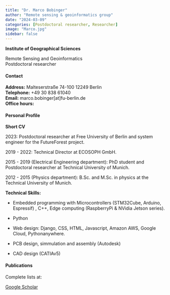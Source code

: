```yaml
---
title: "Dr. Marco Bobinger"
author: "Remote sensing & geoinformatics group"
date: "2024-03-09"
categories: [Postdoctoral researcher, Researcher]
image: "Marco.jpg"
sidebar: false
---
```


**Institute of Geographical Sciences**\

Remote Sensing and Geoinformatics\
Postdoctoral researcher

::: panel-tabset

#### Contact

**Address:** Malteserstraße 74-100 12249 Berlin \
**Telephone:** +49 30 838 61040 \
**Email:** marco.bobinger[at]fu-berlin.de \
**Office hours:**\

#### Personal Profile

**Short CV**

2023: Postdoctoral researcher at Free University of Berlin and system engineer for the FutureForest project.

2019 - 2022: Technical Director at ECOSOPH GmbH.

2015 - 2019 (Electrical Engineering department): PhD student and Postdoctoral researcher at Technical University of Munich.

2012 - 2015 (Physics department): B.Sc. and M.Sc. in physics at the Technical University of Munich.

**Technical Skills:**

-   Embedded programming with Microcontrollers (STM32Cube, Arduino, Espressif) , C++, Edge computing (RaspberryPi & NVidia Jetson series).

-   Python

-   Web design: Django, CSS, HTML, Javascript, Amazon AWS, Google Cloud, Pythonanywhere.

-   PCB design, simmulation and assembly (Autodesk)

-   CAD design (CATIAv5)


#### Publications

Complete lists at:

[Google Scholar](https://scholar.google.com/citations?user=tZhxAcoAAAAJ&hl=en)\

:::